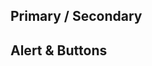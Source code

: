 

<Meta title="BOVAL/Quarks/Colors" />

<h2>Primary / Secondary</h2>
<ColorPalette>
    <ColorItem
        title="colors.colorBrand"
        colors={{ Light: '#e8effc', Dark: '#1e4799' }}
    />
    <ColorItem
        title="colors.colorBase"
        colors={{ "Black": "#000",  "White": "#FFF", "Muted": "#D6D6D6"}}
    />
</ColorPalette>

<h2>Alert & Buttons</h2>
<ColorPalette>
    <ColorItem
        title="color.colorRed"
        colors={{ "Red": "rgb(237,110,105)", "Red Background": "rgba(237,110,105,0.2)" }}
    />
    <ColorItem
        title="color.colorGreen"
        colors={{ "Green": "rgb(140,220,77)", "Green Background": "rgba(140,220,77,0.2)" }}
    />
    <ColorItem
        title="color.colorYellow"
        colors={{ "Red": "rgb(248, 207, 101)", "Red Background": "rgba(248, 207, 101, 0.2)" }}
    />
</ColorPalette>
